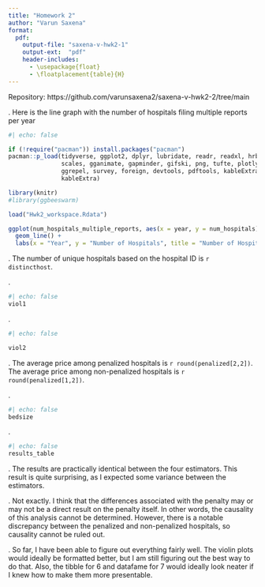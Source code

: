 ```yaml
---
title: "Homework 2"
author: "Varun Saxena"
format:
  pdf:
    output-file: "saxena-v-hwk2-1"
    output-ext:  "pdf"
    header-includes:
      - \usepackage{float}
      - \floatplacement{table}{H}
---
```


Repository: https://github.com/varunsaxena2/saxena-v-hwk2-2/tree/main

\noindent 1. Here is the line graph with the number of hospitals filing multiple reports per year
```r
#| echo: false

if (!require("pacman")) install.packages("pacman")
pacman::p_load(tidyverse, ggplot2, dplyr, lubridate, readr, readxl, hrbrthemes, fixest,
               scales, gganimate, gapminder, gifski, png, tufte, plotly, OECD,
               ggrepel, survey, foreign, devtools, pdftools, kableExtra, modelsummary,
               kableExtra)

library(knitr)
#library(ggbeeswarm)

load("Hwk2_workspace.Rdata")

ggplot(num_hospitals_multiple_reports, aes(x = year, y = num_hospitals)) +
  geom_line() + 
  labs(x = "Year", y = "Number of Hospitals", title = "Number of Hospitals with Multiple Reports")
```

\newpage
\noindent 2. The number of unique hospitals based on the hospital ID is `r distincthost`.

\newpage
\noindent 3. 

```r
#| echo: false
viol1
```

\newpage
\noindent 4. 
``` r
#| echo: false

viol2
```

\newpage
\noindent 5.
The average price among penalized hospitals is `r round(penalized[2,2])`. The average price among non-penalized hospitals is `r round(penalized[1,2])`.

\newpage
\noindent 6.

``` r
#| echo: false
bedsize
```
\newpage
\noindent 7. 
``` r
#| echo: false
results_table
```

\newpage
\noindent 8. The results are practically identical between the four estimators. This result is quite surprising, as I expected some variance between the estimators.

\newpage
\noindent 9. Not exactly. I think that the differences associated with the penalty may or may not be a direct result on the penalty itself. In other words, the causality of this analysis cannot be determined. However, there is a notable discrepancy between the penalized and non-penalized hospitals, so causality cannot be ruled out.

\newpage
\noindent 10. So far, I have been able to figure out everything fairly well. The violin plots would ideally be formatted better, but I am still figuring out the best way to do that. Also, the tibble for 6 and datafame for 7 would ideally look neater if I knew how to make them more presentable.
